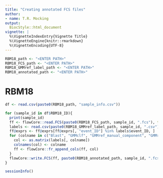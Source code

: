 ```yaml
---
title: "Creating annotated FCS files"
author:
- name: T.R. Mocking
output:
  BiocStyle::html_document
vignette: |
  %\VignetteIndexEntry{Vignette Title}
  %\VignetteEngine{knitr::rmarkdown}
  %\VignetteEncoding{UTF-8}
---
```


```r
RBM18_path <- "<ENTER PATH>"
RBM18_FCS_path <- "<ENTER PATH>"
RBM18_GMMref_label_path <- "<ENTER PATH>"
RBM18_annotated_path <- "<ENTER PATH>"
```

# RBM18

```r
df <- read.csv(paste0(RBM18_path, "sample_info.csv"))

for (sample_id in df$RBM18_ID){
  print(sample_id)
  ff <- flowCore::read.FCS(paste0(RBM18_FCS_path, sample_id, ".fcs"), truncate_max_range = FALSE)
  labels <- read.csv(paste0(RBM18_GMMref_label_path, sample_id, ".csv"))
  ff@exprs <- ff@exprs[ff@exprs[, "event_ID"] %in% labels$event_ID, ]
  for (colname in c("Blast", "GMMclf", "GMMref_manual_component", "GMMref_GMMclf_component")){
    col <- as.matrix(labels[, colname])
    colnames(col) <- colname
    ff <- flowCore::fr_append_cols(ff, col)
  }
  flowCore::write.FCS(ff, paste0(RBM18_annotated_path, sample_id, ".fcs"))
}
```

```r
sessionInfo()
```
